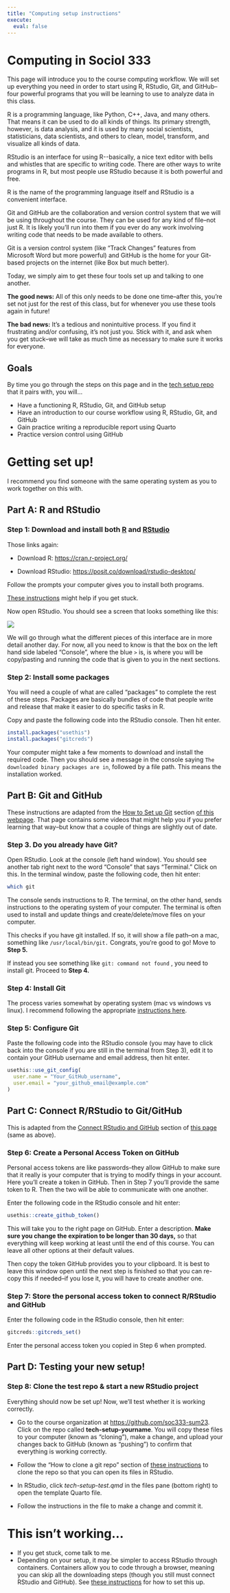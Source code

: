```yaml
---
title: "Computing setup instructions"
execute: 
  eval: false
---
```


# Computing in Sociol 333

This page will introduce you to the course computing workflow.
We will set up everything you need in order to start using R, RStudio, Git, and GitHub--four powerful programs that you will be learning to use to analyze data in this class.

R is a programming language, like Python, C++, Java, and many others.
That means it can be used to do all kinds of things.
Its primary strength, however, is data analysis, and it is used by many social scientists, statisticians, data scientists, and others to clean, model, transform, and visualize all kinds of data.

RStudio is an interface for using R\--basically, a nice text editor with bells and whistles that are specific to writing code.
There are other ways to write programs in R, but most people use RStudio because it is both powerful and free.

::: callout-tip
R is the name of the programming language itself and RStudio is a convenient interface.
:::

Git and GitHub are the collaboration and version control system that we will be using throughout the course.
They can be used for any kind of file--not just R.
It is likely you'll run into them if you ever do any work involving writing code that needs to be made available to others.

::: callout-tip
Git is a version control system (like "Track Changes" features from Microsoft Word but more powerful) and GitHub is the home for your Git-based projects on the internet (like Box but much better).
:::

Today, we simply aim to get these four tools set up and talking to one another.

**The good news:** All of this only needs to be done one time--after this, you're set not just for the rest of this class, but for whenever you use these tools again in future!

**The bad news:** It's a tedious and nonintuitive process.
If you find it frustrating and/or confusing, it's not just you.
Stick with it, and ask when you get stuck--we will take as much time as necessary to make sure it works for everyone.

## Goals

By time you go through the steps on this page and in the [tech setup repo](https://github.com/soc333-sum23/tech-setup) that it pairs with, you will...

-   Have a functioning R, RStudio, Git, and GitHub setup
-   Have an introduction to our course workflow using R, RStudio, Git, and GitHub
-   Gain practice writing a reproducible report using Quarto
-   Practice version control using GitHub

# Getting set up!

I recommend you find someone with the same operating system as you to work together on this with.

## Part A: R and RStudio

### Step 1: Download and install both [R](https://cran.r-project.org/) and [RStudio](https://posit.co/download/rstudio-desktop/)

Those links again:

-   Download R: <https://cran.r-project.org/>

-   Download RStudio: <https://posit.co/download/rstudio-desktop/>

Follow the prompts your computer gives you to install both programs.

[These instructions](https://rstudio-education.github.io/hopr/starting.html) might help if you get stuck.

Now open RStudio.
You should see a screen that looks something like this:

![](images/computingimages/rstudio.png)

We will go through what the different pieces of this interface are in more detail another day.
For now, all you need to know is that the box on the left hand side labeled "Console", where the blue `>` is, is where you will be copy/pasting and running the code that is given to you in the next sections.

### Step 2: Install some packages

You will need a couple of what are called "packages" to complete the rest of these steps.
Packages are basically bundles of code that people write and release that make it easier to do specific tasks in R.

Copy and paste the following code into the RStudio console.
Then hit enter.

```r
install.packages("usethis")
install.packages("gitcreds")
```

Your computer might take a few moments to download and install the required code.
Then you should see a message in the console saying `The downloaded binary packages are in`, followed by a file path.
This means the installation worked.

## Part B: Git and GitHub

These instructions are adapted from the [How to Set up Git]{.underline} section [of this webpage](https://rfortherestofus.com/2021/02/how-to-use-git-github-with-r/).
That page contains some videos that might help you if you prefer learning that way--but know that a couple of things are slightly out of date.

### Step 3. Do you already have Git?

Open RStudio.
Look at the console (left hand window).
You should see another tab right next to the word "Console" that says "Terminal." Click on this.
In the terminal window, paste the following code, then hit enter:

```bash
which git
```

::: callout-note
The console sends instructions to R.
The terminal, on the other hand, sends instructions to the operating system of your computer.
The terminal is often used to install and update things and create/delete/move files on your computer.
:::

This checks if you have git installed.
If so, it will show a file path--on a mac, something like `/usr/local/bin/git.` Congrats, you're good to go!
Move to **Step 5.**

If instead you see something like `git: command not found` , you need to install git.
Proceed to **Step 4.**

### Step 4: Install Git

The process varies somewhat by operating system (mac vs windows vs linux).
I recommend following the appropriate [instructions here](https://happygitwithr.com/install-git.html#install-git-windows).

### Step 5: Configure Git

Paste the following code into the RStudio console (you may have to click back into the console if you are still in the terminal from Step 3), edit it to contain your GitHub username and email address, then hit enter.

```r
usethis::use_git_config(
  user.name = "Your_GitHub_username",
  user.email = "your_github_email@example.com"
)
```

## Part C: Connect R/RStudio to Git/GitHub

This is adapted from the [Connect RStudio and GitHub]{.underline} section of [this page](https://rfortherestofus.com/2021/02/how-to-use-git-github-with-r/) (same as above).

### Step 6: Create a Personal Access Token on GitHub

Personal access tokens are like passwords--they allow GitHub to make sure that it really is your computer that is trying to modify things in your account.
Here you'll create a token in GitHub.
Then in Step 7 you'll provide the same token to R.
Then the two will be able to communicate with one another.

Enter the following code in the RStudio console and hit enter:

```r
usethis::create_github_token()
```

This will take you to the right page on GitHub.
Enter a description.
**Make sure you change the expiration to be longer than 30 days,** so that everything will keep working at least until the end of this course.
You can leave all other options at their default values.

Then copy the token GitHub provides you to your clipboard.
It is best to leave this window open until the next step is finished so that you can re-copy this if needed--if you lose it, you will have to create another one.

### Step 7: Store the personal access token to connect R/RStudio and GitHub

Enter the following code in the RStudio console, then hit enter:

```r
gitcreds::gitcreds_set()
```

Enter the personal access token you copied in Step 6 when prompted.

## Part D: Testing your new setup!

### Step 8: Clone the test repo & start a new RStudio project

Everything should now be set up!
Now, we'll test whether it is working correctly.

-   Go to the course organization at <https://github.com/soc333-sum23>.
    Click on the repo called **tech-setup-yourname**.
    You will copy these files to your computer (known as "cloning"), make a change, and upload your changes back to GitHub (known as "pushing") to confirm that everything is working correctly.

-   Follow the "How to clone a git repo" section of [these instructions](https://soc333-sum23.github.io/computing-clonerepo.html) to clone the repo so that you can open its files in RStudio.

-   In RStudio, click *tech-setup-test.qmd* in the files pane (bottom right) to open the template Quarto file.

-   Follow the instructions in the file to make a change and commit it.

# This isn't working...

-   If you get stuck, come talk to me.
-   Depending on your setup, it may be simpler to access RStudio through containers. Containers allow you to code through a browser, meaning you can skip all the downloading steps (though you still must connect RStudio and GitHub). See [these instructions](https://sta199-f22-1.github.io/labs/lab-0.html) for how to set this up.
